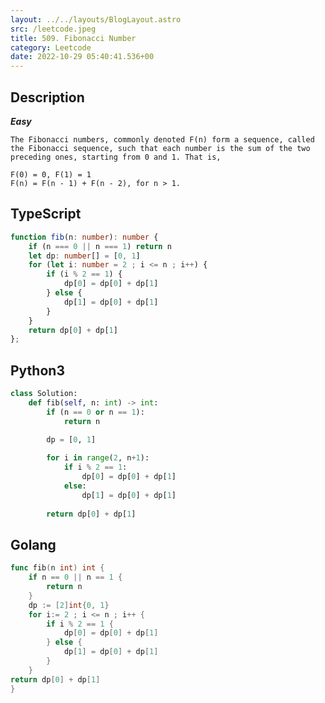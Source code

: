```yaml
---
layout: ../../layouts/BlogLayout.astro 
src: /leetcode.jpeg
title: 509. Fibonacci Number
category: Leetcode 
date: 2022-10-29 05:40:41.536+00 
---
```


## Description
***Easy***
```
The Fibonacci numbers, commonly denoted F(n) form a sequence, called the Fibonacci sequence, such that each number is the sum of the two preceding ones, starting from 0 and 1. That is,

F(0) = 0, F(1) = 1
F(n) = F(n - 1) + F(n - 2), for n > 1.
```

## TypeScript
```typescript
function fib(n: number): number {
    if (n === 0 || n === 1) return n
    let dp: number[] = [0, 1]
    for (let i: number = 2 ; i <= n ; i++) {
        if (i % 2 == 1) {
            dp[0] = dp[0] + dp[1]
        } else {
            dp[1] = dp[0] + dp[1]
        }
    }
    return dp[0] + dp[1]
};
```

## Python3
```python
class Solution:
    def fib(self, n: int) -> int:
        if (n == 0 or n == 1):
            return n

        dp = [0, 1]
        
        for i in range(2, n+1):
            if i % 2 == 1:
                dp[0] = dp[0] + dp[1]
            else:
                dp[1] = dp[0] + dp[1]
            
        return dp[0] + dp[1]
```

## Golang
```go
func fib(n int) int {
    if n == 0 || n == 1 {
        return n
    }
    dp := [2]int{0, 1}
    for i:= 2 ; i <= n ; i++ {
        if i % 2 == 1 {
            dp[0] = dp[0] + dp[1]
        } else {
            dp[1] = dp[0] + dp[1]
        }
    }
return dp[0] + dp[1]
}
```
